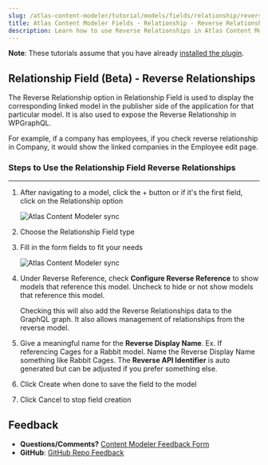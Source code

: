 ```yaml
---
slug: /atlas-content-modeler/tutorial/models/fields/relationship/reverse_relationships
title: Atlas Content Modeler Fields - Relationship - Reverse Relationships
description: Learn how to use Reverse Relationships in Atlas Content Modeler.
---
```


**Note**: These tutorials assume that you have already [installed the plugin](../../../../introduction.mdx).

## Relationship Field (Beta) - Reverse Relationships

The Reverse Relationship option in Relationship Field is used to display the corresponding linked model in the publisher side of the application for that particular model. It is also used to expose the Reverse Relationship in WPGraphQL.

For example, if a company has employees, if you check reverse relationship in Company, it would show the linked companies in the Employee edit page.

### Steps to Use the Relationship Field Reverse Relationships

---

1. After navigating to a model, click the + button or if it's the first field, click on the Relationship option

   ![Atlas Content Modeler sync](../../../../images/field_options.png)

1. Choose the Relationship Field type

1. Fill in the form fields to fit your needs

   ![Atlas Content Modeler sync](../../../../images/relationships_cardinality.png)

1. Under Reverse Reference, check **Configure Reverse Reference** to show models that reference this model. Uncheck to hide or not show models that reference this model. 

   Checking this will also add the Reverse Relationships data to the GraphQL graph. It also allows management of relationships from the reverse model.

1. Give a meaningful name for the **Reverse Display Name**. Ex. If referencing Cages for a Rabbit model. Name the Reverse Display Name something like Rabbit Cages. The **Reverse API Identifier** is auto generated but can be adjusted if you prefer something else.

1. Click Create when done to save the field to the model

1. Click Cancel to stop field creation

## Feedback

- **Questions/Comments?** [Content Modeler Feedback Form](https://docs.google.com/forms/d/e/1FAIpQLScc2VN-GRSJMz8zVgJLL6kiX3VeV2jkSDnmU1gnuNElEHCEVQ/viewform)
- **GitHub**: [GitHub Repo Feedback](https://github.com/wpengine/atlas-content-modeler/issues/new/choose)
